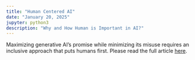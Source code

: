 ```yaml
---
title: "Human Centered AI"
date: "January 20, 2025"
jupyter: python3
description: "Why and How Human is Important in AI?"
---
```


Maximizing generative AI’s promise while minimizing its misuse requires an inclusive approach that puts humans first. Please read the full article [here](https://www.mckinsey.com/capabilities/mckinsey-digital/our-insights/the-case-for-human-centered-ai?cid=soc-web#/).
